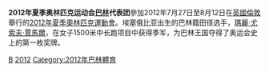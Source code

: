 {{noteTA|G1=Sports}}
{{Infobox Country Olympics
|NOC=BRN
|games=2012年夏季
|competitors= '''12'''
|sports= '''3'''
|flagbearer=[[阿扎·洽斯密|阿扎·洽斯密]]
|officials=
|gold=1
|silver=
|bronze=
|total=1
|rank=50
}}

'''2012年夏季奥林匹克运动会[[巴林|巴林]]代表团'''參加2012年7月27日至8月12日在[[英國|英國]][[倫敦|倫敦]]舉行的[[2012年夏季奧林匹克運動會|2012年夏季奧林匹克運動會]]。埃塞俄比亚出生的巴林籍田径选手，[[瑪麗·尤索夫·賈馬爾|瑪麗·尤索夫·賈馬爾]]，在女子1500米中长跑项目中获得季军，为巴林王国夺得了奥运会史上的第一枚奖牌。

{{Nations at the 2012 Summer Olympics}}

[[Category:2012年夏季奧林匹克運動會代表團|B]]
[[Category:奧林匹克運動會巴林代表團|2012]]
[[Category:2012年巴林體育|Category:2012年巴林體育]]
